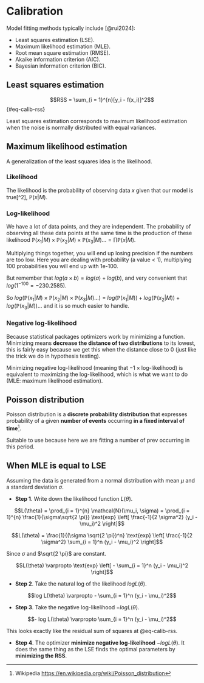 # Calibration

Model fitting methods typically include [@rui2024]:

- Least squares estimation (LSE).
- Maximum likelihood estimation (MLE).
- Root mean square estimation (RMSE).
- Akaike information criterion (AIC).
- Bayesian information criterion (BIC).

## Least squares estimation {#sec-calib-lse}

$$RSS = \sum_{i = 1}^{n}[y_i - f(x_i)]^2$$ {#eq-calib-rss}

Least squares estimation corresponds to maximum likelihood estimation when the noise is normally distributed with equal variances.

## Maximum likelihood estimation {#sec-calib-mle}

A generalization of the least squares idea is the likelihood.

### Likelihood

The likelihood is the probability of observing data $x$ given that our model is true\[\^2\], $\mathbb{P}(x|M)$.

### Log-likelihood {#sec-calib-loglik}

We have a lot of data points, and they are independent. The probability of observing all these data points at the same time is the production of these likelihood $\mathbb{P}(x_1|M) \times \mathbb{P}(x_2|M) \times \mathbb{P}(x_3|M)... = \prod\mathbb{P}(x|M)$.

Multiplying things together, you will end up losing precision if the numbers are too low. Here you are dealing with probability (a value \< 1), multiplying 100 probabilities you will end up with 1e-100.

But remember that $log(a \times b) = log(a) + log(b)$, and very convenient that $log(1^{-100} = -230.2585)$.

So $log(\mathbb{P}(x_1|M) \times \mathbb{P}(x_2|M) \times \mathbb{P}(x_3|M)...)$ $=$ $log(\mathbb{P}(x_1|M)) + log(\mathbb{P}(x_2|M)) + log(\mathbb{P}(x_3|M))...$ and it is so much easier to handle.

### Negative log-likelihood {#sec-calib-negloglik}

Because statistical packages optimizers work by minimizing a function. Minimizing means **decrease the distance of two distributions** to its lowest, this is fairly easy because we get this when the distance close to 0 (just like the trick we do in hypothesis testing).

Minimizing negative log-likelihood (meaning that $-1 \times \text{log-likelihood}$) is equivalent to maximizing the log-likelihood, which is what we want to do (MLE: maximum likelihood estimation).

## Poisson distribution

Poisson distribution is a **discrete probability distribution** that expresses probability of a given **number of events** occurring **in a fixed interval of time**[^calib-1].

[^calib-1]: Wikipedia <https://en.wikipedia.org/wiki/Poisson_distribution>

Suitable to use because here we are fitting a number of prev occurring in this period.

## When MLE is equal to LSE {#sec-calib-mle-lse}

Assuming the data is generated from a normal distribution with mean $\mu$ and a standard deviation $\sigma$.

-   **Step 1**. Write down the likelihood function $L(\theta)$.

$$L(\theta) = \prod_{i = 1}^{n} \mathcal{N}(\mu_i, \sigma) = \prod_{i = 1}^{n} \frac{1}{\sigma\sqrt{2 \pi}} \text{exp} \left[ \frac{-1}{2 \sigma^2} (y_i - \mu_i)^2 \right]$$

$$L(\theta) = \frac{1}{(\sigma \sqrt{2 \pi})^n} \text{exp} \left[ \frac{-1}{2 \sigma^2} \sum_{i = 1}^n (y_i - \mu_i)^2 \right]$$

Since $\sigma$ and $\sqrt{2 \pi}$ are constant.

$$L(\theta) \varpropto \text{exp} \left[ - \sum_{i = 1}^n (y_i - \mu_i)^2 \right]$$

-   **Step 2**. Take the natural log of the likelihood $log L(\theta)$.

$$log L(\theta) \varpropto - \sum_{i = 1}^n (y_i - \mu_i)^2$$

-   **Step 3**. Take the negative log-likelihood $- log L(\theta)$.

$$- log L(\theta) \varpropto \sum_{i = 1}^n (y_i - \mu_i)^2$$

This looks exactly like the residual sum of squares at @eq-calib-rss.

-   **Step 4**. The optimizer **minimize negative log-likelihood** $- log L(\theta)$. It does the same thing as the LSE finds the optimal parameters by **minimizing the RSS**.
